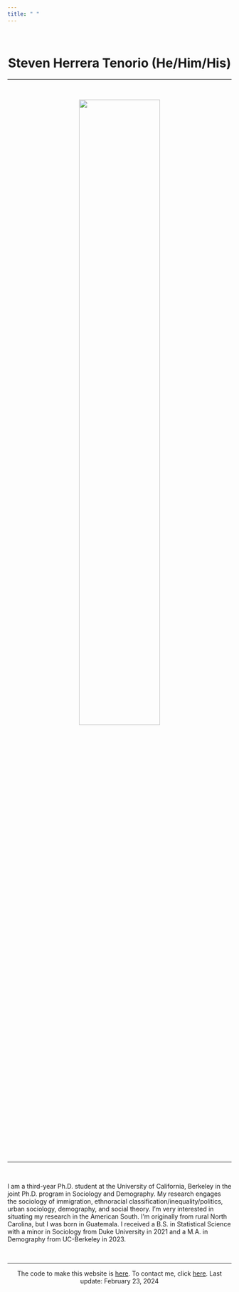 ```yaml
---
title: " "
---
```


<br>

<center>
# Steven Herrera Tenorio (He/Him/His)
</center>

***

<br>

<center>

<img src = "HeadShotMay2023 copy.jpg" width="60%" height="60%">

</center>
 
<br>


***

<br>

I am a third-year Ph.D. student at the University of California, Berkeley in the joint Ph.D. program in Sociology and Demography. My research engages the sociology of immigration, ethnoracial classification/inequality/politics, urban sociology, demography, and social theory. I'm very interested in situating my research in the American South. I'm originally from rural North Carolina, but I was born in Guatemala. I received a B.S. in Statistical Science with a minor in Sociology from Duke University in 2021 and a M.A. in Demography from UC-Berkeley in 2023.

<br>


***

<center>
The code to make this website is [here](https://github.com/stevenherrera24/stevenherrera24.github.io). To contact me, click [here](https://stevenherreratenorio.com/contact.html). Last update: February 23, 2024
</center>
